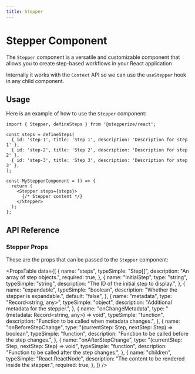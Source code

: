 ```yaml
---
title: Stepper
---
```



# Stepper Component

The `Stepper` component is a versatile and customizable component that allows you to create step-based workflows in your React application

Internally it works with the `Context` API so we can use the `useStepper` hook in any child component.

## Usage

Here is an example of how to use the `Stepper` component:

```tsx
import { Stepper, defineSteps } from '@stepperize/react';

const steps = defineSteps(
  { id: 'step-1', title: 'Step 1', description: 'Description for step 1' },
  { id: 'step-2', title: 'Step 2', description: 'Description for step 2' },
  { id: 'step-3', title: 'Step 3', description: 'Description for step 3' },
);

const MyStepperComponent = () => {
  return (
    <Stepper steps={steps}>
      {/* Stepper content */}
    </Stepper>
  );
};
```

## API Reference

### Stepper Props

These are the props that can be passed to the `Stepper` component:

<PropsTable
  data={[
    {
      name: "steps",
      typeSimple: "Step[]",
      description: "An array of step objects.",
      required: true,
    },
    {
      name: "initialStep",
      type: "string",
      typeSimple: "string",
      description: "The ID of the initial step to display.",
    },
    {
      name: "expandable",
      typeSimple: "boolean",
      description: "Whether the stepper is expandable.",
      default: "false",
    },
    {
      name: "metadata",
      type: "Record<string, any>",
      typeSimple: "object",
      description: "Additional metadata for the stepper.",
    },
    {
      name: "onChangeMetadata",
      type: "(metadata: Record<string, any>) => void",
      typeSimple: "function",
      description: "Function to be called when metadata changes.",
    },
    {
      name: "onBeforeStepChange",
      type: "(currentStep: Step, nextStep: Step) => boolean",
      typeSimple: "function",
      description: "Function to be called before the step changes.",
    },
    {
      name: "onAfterStepChange",
      type: "(currentStep: Step, nextStep: Step) => void",
      typeSimple: "function",
      description: "Function to be called after the step changes.",
    },
    {
      name: "children",
      typeSimple: "React.ReactNode",
      description: "The content to be rendered inside the stepper.",
      required: true,
    },
  ]}
/>